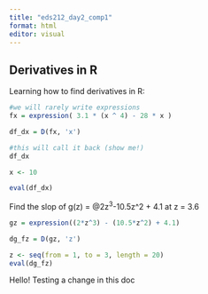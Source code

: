 ```yaml
---
title: "eds212_day2_comp1"
format: html
editor: visual
---
```


## Derivatives in R

Learning how to find derivatives in R:

```r
#we will rarely write expressions
fx = expression( 3.1 * (x ^ 4) - 28 * x )

df_dx = D(fx, 'x')

#this will call it back (show me!)
df_dx

x <- 10

eval(df_dx)
```

Find the slop of g(z) = \@2z^3^-10.5z\^2 + 4.1 at z = 3.6

```r
gz = expression((2*z^3) - (10.5*z^2) + 4.1)

dg_fz = D(gz, 'z')

z <- seq(from = 1, to = 3, length = 20)
eval(dg_fz)
```

Hello! Testing a change in this doc\
